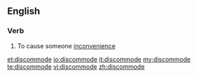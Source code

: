 ==English==

===Verb===
{{en-verb|discommod|ing}}

#{{transitive}} To cause someone [[inconvenience]]

[[et:discommode]]
[[io:discommode]]
[[it:discommode]]
[[my:discommode]]
[[te:discommode]]
[[vi:discommode]]
[[zh:discommode]]